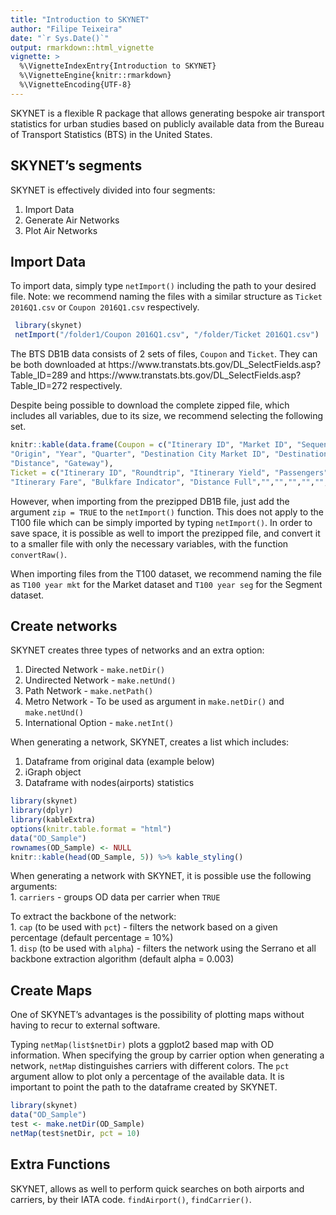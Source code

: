 ```yaml
---
title: "Introduction to SKYNET"
author: "Filipe Teixeira"
date: "`r Sys.Date()`"
output: rmarkdown::html_vignette
vignette: >
  %\VignetteIndexEntry{Introduction to SKYNET}
  %\VignetteEngine{knitr::rmarkdown}
  %\VignetteEncoding{UTF-8}
---
```


SKYNET is a flexible R package that allows generating bespoke air transport statistics for urban studies based on publicly available data from the Bureau of Transport Statistics (BTS) in the United States. 

## SKYNET's segments

SKYNET is effectively divided into four segments:

1. Import Data
1. Generate Air Networks
1. Plot Air Networks



## Import Data

To import data, simply type `netImport()` including the path to your desired file. 
Note: we recommend naming the files with a similar structure as `Ticket 2016Q1.csv` or `Coupon 2016Q1.csv` respectively.
    
```r
 library(skynet)
 netImport("/folder1/Coupon 2016Q1.csv", "/folder/Ticket 2016Q1.csv") 
```

The BTS DB1B data consists of 2 sets of files, `Coupon` and `Ticket`.
They can be both downloaded at https://www.transtats.bts.gov/DL_SelectFields.asp?Table_ID=289 and https://www.transtats.bts.gov/DL_SelectFields.asp?Table_ID=272 respectively.

Despite being possible to download the complete zipped file, which includes all variables, due to its size, we recommend selecting the following set. 


```r
knitr::kable(data.frame(Coupon = c("Itinerary ID", "Market ID", "Sequence Number", "Origin City Market ID",  
"Origin", "Year", "Quarter", "Destination City Market ID", "Destination", "Trip Break", "Operating Carrier", 
"Distance", "Gateway"),
Ticket = c("Itinerary ID", "Roundtrip", "Itinerary Yield", "Passengers",
"Itinerary Fare", "Bulkfare Indicator", "Distance Full","","","","","","")))
```

However, when importing from the prezipped DB1B file, just add the argument `zip = TRUE` to the `netImport()` function. This does not apply to the T100 file which can be simply imported by typing `netImport()`.
In order to save space, it is possible as well to import the prezipped file, and convert it to a smaller file with only the necessary variables, with the function `convertRaw()`. 

When importing files from the T100 dataset, we recommend naming the file as `T100 year mkt` for the Market dataset and `T100 year seg` for the Segment dataset.


## Create networks

SKYNET creates three types of networks and an extra option:

1. Directed Network - `make.netDir()`
1. Undirected Network - `make.netUnd()`
1. Path Network - `make.netPath()`
1. Metro Network - To be used as argument in `make.netDir()` and `make.netUnd()`
1. International Option - `make.netInt()`

When generating a network, SKYNET, creates a list which includes:

1. Dataframe from original data (example below)
1. iGraph object
1. Dataframe with nodes(airports) statistics


```r
library(skynet)
library(dplyr)
library(kableExtra)
options(knitr.table.format = "html") 
data("OD_Sample")
rownames(OD_Sample) <- NULL
knitr::kable(head(OD_Sample, 5)) %>% kable_styling()
```

When generating a network with SKYNET, it is possible use the following arguments:  
1. `carriers` - groups OD data per carrier when `TRUE`  

To extract the backbone of the network:  
1. `cap` (to be used with `pct`) - filters the network based on a given percentage (default percentage = 10%)  
1. `disp` (to be used with `alpha`) - filters the network using the Serrano et all backbone extraction algorithm (default alpha = 0.003)  

## Create Maps

One of SKYNET's advantages is the possibility of plotting maps without having to recur to external software.

Typing `netMap(list$netDir)` plots a ggplot2 based map with OD information. When specifying the group by carrier option when generating a network, `netMap` distinguishes carriers with different colors. The `pct` argument allow to plot only a percentage of the available data.
It is important to point the path to the dataframe created by SKYNET.

```r
library(skynet)
data("OD_Sample")
test <- make.netDir(OD_Sample)
netMap(test$netDir, pct = 10)
```

## Extra Functions

SKYNET, allows as well to perform quick searches on both airports and carriers, by their IATA code. `findAirport()`, `findCarrier()`.

